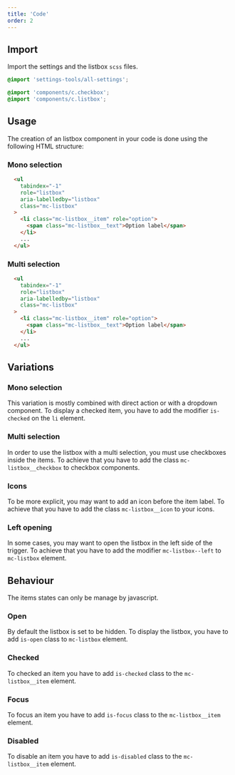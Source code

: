 ```yaml
---
title: 'Code'
order: 2
---
```


## Import

Import the settings and the listbox `scss` files.

```scss
@import 'settings-tools/all-settings';

@import 'components/c.checkbox';
@import 'components/c.listbox';
```

## Usage

The creation of an listbox component in your code is done using the following HTML structure:

### Mono selection
```HTML
  <ul
    tabindex="-1"
    role="listbox"
    aria-labelledby="listbox"
    class="mc-listbox"
  >
    <li class="mc-listbox__item" role="option">
      <span class="mc-listbox__text">Option label</span>
    </li>
    ...
  </ul>
```

### Multi selection
```HTML
  <ul
    tabindex="-1"
    role="listbox"
    aria-labelledby="listbox"
    class="mc-listbox"
  >
    <li class="mc-listbox__item" role="option">
      <span class="mc-listbox__text">Option label</span>
    </li>
    ...
  </ul>
```

## Variations

### Mono selection

This variation is mostly combined with direct action or with a dropdown component.
To display a checked item, you have to add the modifier `is-checked` on the `li` element.

<Preview path="default" />

### Multi selection

In order to use the listbox with a multi selection, you must use checkboxes inside the items. 
To achieve that you have to add the class `mc-listbox__checkbox` to checkbox components.


<Preview path="multiselect" />

### Icons 
To be more explicit, you may want to add an icon before the item label. 
To achieve that you have to add the class `mc-listbox__icon` to your icons. 

<Preview path="icons" />

### Left opening
In some cases, you may want to open the listbox in the left side of the trigger. 
To achieve that you have to add the modifier `mc-listbox--left` to `mc-listbox` element.


<Preview path="trigger" />

## Behaviour
<Highlight theme="warning">

The items states can only be manage by javascript. 

</Highlight>

### Open 

By default the listbox is set to be hidden. To display the listbox, you have to add `is-open` class to `mc-listbox` element.

### Checked 

To checked an item you have to add `is-checked` class to the `mc-listbox__item` element.

### Focus

To focus an item you have to add `is-focus` class to the `mc-listbox__item` element.

### Disabled

To disable an item you have to add `is-disabled` class to the `mc-listbox__item` element.
